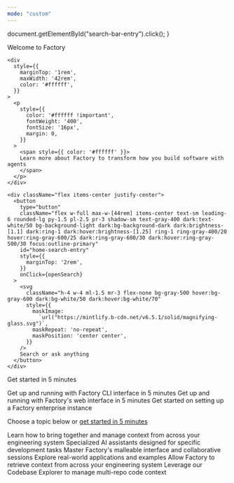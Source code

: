 ```yaml
---
mode: "custom"
---
```


  document.getElementById("search-bar-entry").click();
}

<div
  className="relative w-full flex items-center justify-center"
  style={{
    height: '24rem',
    overflow: 'hidden',
    backgroundImage: "url('https://mintlify-assets.b-cdn.net/san_fran.jpg')",
    backgroundSize: 'cover',
    backgroundPosition: 'center'
  }}
>
  <div
    className="absolute inset-0 bg-primary dark:bg-primary"
    style={{ opacity: 0.6 }}
  />

  <div style={{ position: 'absolute', textAlign: 'center', padding: '0 1rem' }}>
    <div
      className="text-primary-light"
      style={{
        fontWeight: '600',
        fontSize: '28px',
        margin: '0',
        color: '#ffffff',
      }}
    >
      Welcome to <span className="text-primary-light">Factory</span>
    </div>

    <div
      style={{
        marginTop: '1rem',
        maxWidth: '42rem',
        color: '#ffffff',
      }}
    >
      <p
        style={{
          color: '#ffffff !important',
          fontWeight: '400',
          fontSize: '16px',
          margin: 0,
        }}
      >
        <span style={{ color: '#ffffff' }}>
        Learn more about Factory to transform how you build software with agents
        </span>
      </p>
    </div>

    <div className="flex items-center justify-center">
      <button
        type="button"
        className="flex w-full max-w-[44rem] items-center text-sm leading-6 rounded-lg py-1.5 pl-2.5 pr-3 shadow-sm text-gray-400 dark:text-white/50 bg-background-light dark:bg-background-dark dark:brightness-[1.1] dark:ring-1 dark:hover:brightness-[1.25] ring-1 ring-gray-400/20 hover:ring-gray-600/25 dark:ring-gray-600/30 dark:hover:ring-gray-500/30 focus:outline-primary"
        id="home-search-entry"
        style={{
          marginTop: '2rem',
        }}
        onClick={openSearch}
      >
        <svg
          className="h-4 w-4 ml-1.5 mr-3 flex-none bg-gray-500 hover:bg-gray-600 dark:bg-white/50 dark:hover:bg-white/70"
          style={{
            maskImage:
              `url("https://mintlify.b-cdn.net/v6.5.1/solid/magnifying-glass.svg")`,
            maskRepeat: 'no-repeat',
            maskPosition: 'center center',
          }}
        />
        Search or ask anything
      </button>
    </div>
  </div>
</div>


<div
  style={{marginTop: '3rem', marginBottom: '4rem', maxWidth: '70rem', marginLeft: 'auto',
   marginRight: 'auto', paddingLeft: '1.25rem',
   paddingRight: '1.25rem' }}
>
<p
  className="text-gray-900 dark:text-gray-200 text-left"
  style={{ marginTop: '16px', fontSize: '24px', marginBottom: '16px', fontWeight: '600' }}
>Get started in 5 minutes</p>
  <div >
    <CardGroup cols={3}>
      <Card title="CLI" icon="square-terminal" href="cli/getting-started/quickstart">
        Get up and running with Factory CLI interface in 5 minutes
      </Card>
      <Card title="Web" icon="browser" href="/user-guides/get-started/quickstart">
        Get up and running with Factory's web interface in 5 minutes
      </Card>
      <Card title="Enterprise" icon="building" href="/onboarding/index">
        Get started on setting up a Factory enterprise instance
      </Card>
    </CardGroup>
  </div>
<p
  className="text-gray-900 dark:text-gray-200 text-left"
  style={{ marginTop: '16px', fontSize: '24px', marginBottom: '16px', fontWeight: '600' }}
>Choose a topic below or <a href="/user-guides/get-started/quickstart" className="text-primary dark:text-primary-light">get started in 5 minutes</a></p>
<CardGroup cols={3}>
  <Card title="Managing Context" icon="brain-circuit" href="/user-guides/managing-context/understanding-context">
    Learn how to bring together and manage context from across your engineering
    system
  </Card>
  <Card title="Factory Droids" icon="robot" href="/user-guides/droids/understanding-droids">
    Specialized AI assistants designed for specific development tasks
  </Card>
  <Card title="Sessions & Interface" icon="window-maximize" href="/user-guides/sessions-in-factory/chat-interface">
    Master Factory's malleable interface and collaborative sessions
  </Card>
  <Card title="Use Cases" icon="lightbulb" href="/user-guides/sessions-in-factory/use-cases">
    Explore real-world applications and examples
  </Card>
  <Card title="Retrieving Context" icon="book-open" href="/user-guides/managing-context/context-retrieval">
    Allow Factory to retrieve context from across your engineering system
  </Card>
  <Card title="Codebase Explorer" icon="compass" href="/user-guides/managing-context/codebase-explorer">
    Leverage our Codebase Explorer to manage multi-repo code context
  </Card>
</CardGroup>
</div>
